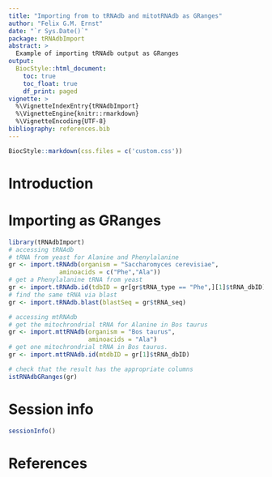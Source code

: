 ```yaml
---
title: "Importing from to tRNAdb and mitotRNAdb as GRanges"
author: "Felix G.M. Ernst"
date: "`r Sys.Date()`"
package: tRNAdbImport
abstract: >
  Example of importing tRNAdb output as GRanges
output:
  BiocStyle::html_document:
    toc: true
    toc_float: true
    df_print: paged
vignette: >
  %\VignetteIndexEntry{tRNAdbImport}
  %\VignetteEngine{knitr::rmarkdown}
  %\VignetteEncoding{UTF-8}
bibliography: references.bib
---
```


```r
BiocStyle::markdown(css.files = c('custom.css'))
```

# Introduction


# Importing as GRanges

```r
library(tRNAdbImport)
# accessing tRNAdb
# tRNA from yeast for Alanine and Phenylalanine
gr <- import.tRNAdb(organism = "Saccharomyces cerevisiae",
              aminoacids = c("Phe","Ala"))
# get a Phenylalanine tRNA from yeast
gr <- import.tRNAdb.id(tdbID = gr[gr$tRNA_type == "Phe",][1]$tRNA_dbID)
# find the same tRNA via blast
gr <- import.tRNAdb.blast(blastSeq = gr$tRNA_seq)

# accessing mtRNAdb
# get the mitochrondrial tRNA for Alanine in Bos taurus
gr <- import.mttRNAdb(organism = "Bos taurus", 
                      aminoacids = "Ala")
# get one mitochrondrial tRNA in Bos taurus. 
gr <- import.mttRNAdb.id(mtdbID = gr[1]$tRNA_dbID)

# check that the result has the appropriate columns
istRNAdbGRanges(gr)
```


# Session info

```r
sessionInfo()
```

# References
